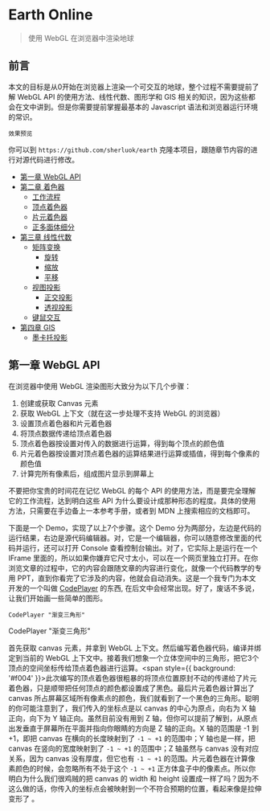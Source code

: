 # Earth Online
> 使用 WebGL 在浏览器中渲染地球

## 前言

本文的目标是从0开始在浏览器上渲染一个可交互的地球，整个过程不需要提前了解 WebGL API 的使用方法、线性代数、图形学和 GIS 相关的知识，因为这些都会在文中讲到。但是你需要提前掌握最基本的 Javascript 语法和浏览器运行环境的常识。
 
```
效果预览
```

你可以到 `https://github.com/sherluok/earth` 克隆本项目，跟随章节内容的进行对源代码进行修改。

- [第一章 WebGL API]()
- [第二章 着色器]()
  - [工作流程]()
  - [顶点着色器]()
  - [片元着色器]()
  - [正多面体细分]()
- [第三章 线性代数]()
  - [矩阵变换]()
    - [旋转]()
    - [缩放]()
    - [平移]()
  - [视图投影]()
    - [正交投影]()
    - [透视投影]()
  - [键鼠交互]()
- [第四章 GIS]()
  - [墨卡托投影]()


## 第一章 WebGL API

在浏览器中使用 WebGL 渲染图形大致分为以下几个步骤：
1. 创建或获取 Canvas 元素
2. 获取 WebGL 上下文（就在这一步处理不支持 WebGL 的浏览器）
3. 设置顶点着色器和片元着色器
4. 将顶点数据传递给顶点着色器
5. 顶点着色器按设置对传入的数据进行运算，得到每个顶点的颜色值
6. 片元着色器按设置对顶点着色器的运算结果进行运算或插值，得到每个像素的颜色值
7. 计算完所有像素后，组成图片显示到屏幕上

不要把你宝贵的时间花在记忆 WebGL 的每个 API 的使用方法，而是要完全理解它的工作流程，达到明白这些 API 为什么要设计成那种形态的程度。具体的使用方法，只需要在手边备上一本参考手册，或者到 MDN 上搜索相应的文档即可。

下面是一个 Demo，实现了以上7个步骤。这个 Demo 分为两部分，左边是代码的运行结果，右边是源代码编辑器。对，它是一个编辑器，你可以随意修改里面的代码并运行，还可以打开 Console 查看控制台输出。对了，它实际上是运行在一个 IFrame 里面的，所以如果你嫌弃它尺寸太小，可以在一个网页里独立打开。在你浏览文章的过程中，它的内容会跟随文章的内容进行变化，就像一个代码教学的专用 PPT，直到你看完了它涉及的内容，他就会自动消失。这是一个我专门为本文开发的一个叫做 [CodePlayer]() 的东西, 在后文中会经常出现。好了，废话不多说，让我们开始画一些简单的图形。

```
CodePlayer "渐变三角形"
```

<div style={{ background: '#fff', height: '50vh', boxShadow: '0 0 0 1px #0002', borderRadius: 8 }}>
  CodePlayer "渐变三角形"
</div>

首先获取 canvas 元素，并拿到 WebGL 上下文。然后编写着色器代码，编译并绑定到当前的 WebGL 上下文中。接着我们想象一个立体空间中的三角形，把它3个顶点的空间坐标传给顶点着色器进行运算。<span style={{ background: '#f004' }}>此次编写的顶点着色器很粗暴的将顶点位置原封不动的传递给了片元着色器</span>，只是顺带把任何顶点的颜色都设置成了黑色。最后片元着色器计算出了 canvas 所占屏幕区域所有像素点的颜色，我们就看到了一个黑色的三角形。聪明的你可能注意到了，我们传入的坐标点是以 canvas 的中心为原点，向右为 X 轴正向，向下为 Y 轴正向。虽然目前没有用到 Z 轴，但你可以提前了解到，从原点出发垂直于屏幕所在平面并指向你眼睛的方向是 Z 轴的正向。X 轴的范围是 -1 到 +1，即把 canvas 在横向的长度映射到了 `-1 ~ +1` 的范围中；Y 轴也是一样，把 canvas 在竖向的宽度映射到了 `-1 ~ +1` 的范围中；Z 轴虽然与 canvas 没有对应关系，因为 canvas 没有厚度，但它也有 `-1 ~ +1` 的范围。片元着色器在计算像素颜色的时候，会忽略所有不处于这个 `-1 ~ +1` 正方体盒子中的像素点。所以你明白为什么我们很鸡贼的把 canvas 的 width 和 height 设置成一样了吗？因为不这么做的话，你传入的坐标点会被映射到一个不符合预期的位置，看起来像是拉伸变形了 。